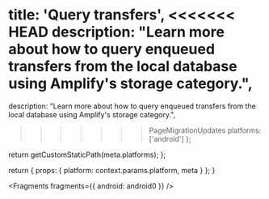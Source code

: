 
  title: 'Query transfers',
<<<<<<< HEAD
  description: "Learn more about how to query enqueued transfers from the local database using Amplify's storage category.",
=======
  description:
    "Learn more about how to query enqueued transfers from the local database using Amplify's storage category.",
>>>>>>> PageMigrationUpdates
  platforms: ['android']
};

  return getCustomStaticPath(meta.platforms);
};

  return {
    props: {
      platform: context.params.platform,
      meta
    }
  };
}


<Fragments fragments={{ android: android0 }} />
